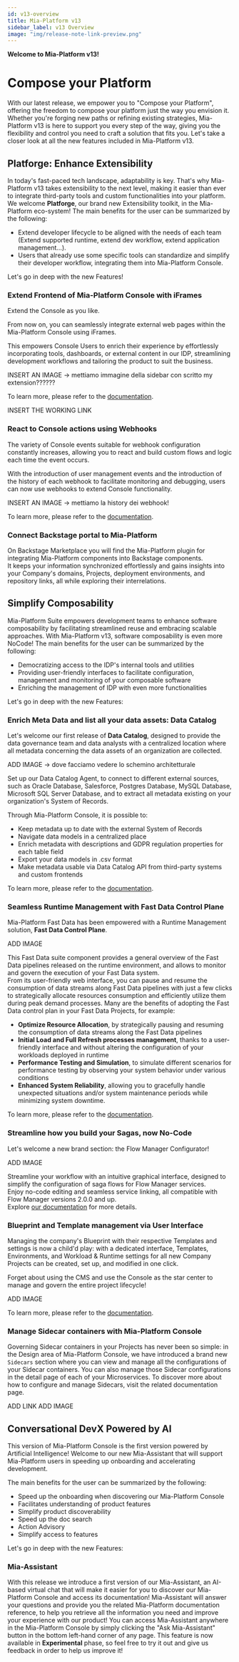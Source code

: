```yaml
---
id: v13-overview
title: Mia-Platform v13
sidebar_label: v13 Overview
image: "img/release-note-link-preview.png"
---
```


**Welcome to Mia-Platform v13!**

# Compose your Platform
With our latest release, we empower you to "Compose your Platform", offering the freedom to compose your platform just the way you envision it. Whether you're forging new paths or refining existing strategies, Mia-Platform v13 is here to support you every step of the way, giving you the flexibility and control you need to craft a solution that fits you.
Let's take a closer look at all the new features included in Mia-Platform v13.

## Platforge: Enhance Extensibility

In today's fast-paced tech landscape, adaptability is key. That's why Mia-Platform v13 takes extensibility to the next level, making it easier than ever to integrate third-party tools and custom functionalities into your platform. We welcome **Platforge**, our brand new Extensibility toolkit, in the Mia-Platform eco-system!
The main benefits for the user can be summarized by the following:

- Extend developer lifecycle to be aligned with the needs of each team (Extend supported runtime, extend dev workflow, extend application management…).
- Users that already use some specific tools can standardize and simplify their developer workflow, integrating them into Mia-Platform Console.

Let's go in deep with the new Features!

### Extend Frontend of Mia-Platform Console with iFrames

Extend the Console as you like.

From now on, you can seamlessly integrate external web pages within the Mia-Platform Console using iFrames. 

This empowers Console Users to enrich their experience by effortlessly incorporating tools, dashboards, or external content in our IDP, streamlining development workflows and tailoring the product to suit the business.  

INSERT AN IMAGE -> mettiamo immagine della sidebar con scritto my extension??????

To learn more, please refer to the [documentation]().

INSERT THE WORKING LINK

### React to Console actions using Webhooks

The variety of Console events suitable for webhook configuration constantly increases, allowing you to react and build custom flows and logic each time the event occurs. 

With the introduction of user management events and the introduction of the history of each webhook to facilitate monitoring and debugging, users can now use webhooks to extend Console functionality.

INSERT AN IMAGE -> mettiamo la history dei webhook!

To learn more, please refer to the [documentation](/development_suite/webhooks-and-events/webhooks.md#event-history).

### Connect Backstage portal to Mia-Platform

On Backstage Marketplace you will find the Mia-Platform plugin for integrating Mia-Platform components into Backstage components.  
It keeps your information synchronized effortlessly and gains insights into your Company's domains, Projects, deployment environments, and repository links, all while exploring their interrelations.

## Simplify Composability

Mia-Platform Suite empowers development teams to enhance software composability by facilitating streamlined reuse and embracing scalable approaches. With Mia-Platform v13, software composability is even more NoCode! 
The main benefits for the user can be summarized by the following:

- Democratizing access to the IDP's internal tools and utilities
- Providing user-friendly interfaces to facilitate configuration, management and monitoring of your composable software
- Enriching the management of IDP with even more functionalities

Let's go in deep with the new Features:

### Enrich Meta Data and list all your data assets: Data Catalog

Let's welcome our first release of **Data Catalog**, designed to provide the data governance team and data analysts with a centralized location where all metadata concerning the data assets of an organization are collected.

ADD IMAGE -> dove facciamo vedere lo schemino architetturale

Set up our Data Catalog Agent, to connect to different external sources, such as Oracle Database, Salesforce, Postgres Database, MySQL Database, Microsoft SQL Server Database, and to extract all metadata existing on your organization's System of Records. 

Through Mia-Platform Console, it is possible to:

- Keep metadata up to date with the external System of Records
- Navigate data models in a centralized place
- Enrich metadata with descriptions and GDPR regulation properties for each table field
- Export your data models in .csv format
- Make metadata usable via Data Catalog API from third-party systems and custom frontends

To learn more, please refer to the [documentation](link).

### Seamless Runtime Management with Fast Data Control Plane

Mia-Platform Fast Data has been empowered with a Runtime Management solution, **Fast Data Control Plane**.  

ADD IMAGE

This Fast Data suite component provides a general overview of the Fast Data pipelines released on the runtime environment, and allows to monitor and govern the execution of your Fast Data system.  
From its user-friendly web interface, you can pause and resume the consumption of data streams along Fast Data pipelines with just a few clicks to strategically allocate resources consumption and efficiently utilize them during peak demand processes.
Many are the benefits of adopting the Fast Data control plan in your Fast Data Projects, for example:

- **Optimize Resource Allocation**, by strategically pausing and resuming the consumption of data streams along the Fast Data pipelines
- **Initial Load and Full Refresh processes management**, thanks to a user-friendly interface and without altering the configuration of your workloads deployed in runtime 
- **Performance Testing and Simulation**, to simulate different scenarios for performance testing by observing your system behavior under various conditions
- **Enhanced System Reliability**, allowing you to gracefully handle unexpected situations and/or system maintenance periods while minimizing system downtime.

To learn more, please refer to the [documentation](link).

### Streamline how you build your Sagas, now No-Code

Let's welcome a new brand section: the Flow Manager Configurator!

ADD IMAGE  

Streamline your workflow with an intuitive graphical interface, designed to simplify the configuration of saga flows for Flow Manager services.  
Enjoy no-code editing and seamless service linking, all compatible with Flow Manager versions 2.0.0 and up.  
Explore [our documentation](link) for more details.

### Blueprint and Template management via User Interface

Managing the company's Blueprint with their respective Templates and settings is now a child'd play: with a dedicated interface, Templates, Environments, and Workload & Runtime settings for all new Company Projects can be created, set up, and modified in one click.

Forget about using the CMS and use the Console as the star center to manage and govern the entire project lifecycle!

ADD IMAGE

To learn more, please refer to the [documentation](link).

### Manage Sidecar containers with Mia-Platform Console

Governing Sidecar containers in your Projects has never been so simple: in the Design area of Mia-Platform Console, we have introduced a brand new `Sidecars` section where you can view and manage all the configurations of your Sidecar containers. You can also manage those Sidecar configurations in the detail page of each of your Microservices.
To discover more about how to configure and manage Sidecars, visit the related documentation page.

ADD LINK
ADD IMAGE

## Conversational DevX Powered by AI

This version of Mia-Platform Console is the first version powered by Artificial Intelligence! Welcome to our new Mia-Assistant that will support Mia-Platform users in speeding up onboarding and accelerating development.

The main benefits for the user can be summarized by the following:

- Speed up the onboarding when discovering our Mia-Platform Console
- Facilitates understanding of product features
- Simplify product discoverability
- Speed up the doc search
- Action Advisory
- Simplify access to features

Let's go in deep with the new Features:

### Mia-Assistant

With this release we introduce a first version of our Mia-Assistant, an AI-based virtual chat that will make it easier for you to discover our Mia-Platform Console and access its documentation!
Mia-Assistant will answer your questions and provide you the related Mia-Platform documentation reference, to help you retrieve all the information you need and improve your experience with our product!
You can access Mia-Assistant anywhere in the Mia-Platform Console by simply clicking the "Ask Mia-Assistant" button in the bottom left-hand corner of any page. 
This feature is now available in **Experimental** phase, so feel free to try it out and give us feedback in order to help us improve it! 
